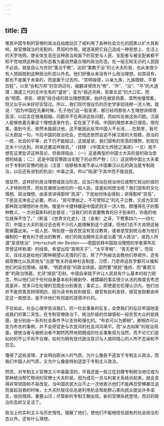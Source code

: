 ```yaml
---
---
---
```

title: 四
---



惟其中国专制的官僚的政治自始就动员了或利用了各种社会文化的因素以扩大其影响，故官僚政治的支配的、贯彻的作用，就逐渐把它自己造成一种思想上、生活上的天罗地网，使全体生息在这种政治局面下的官吏与人民、支配者与被支配者都不知不觉地把这种政治形态看为最自然最合理的政治形态。在一般无知无识的人民固不必说，就是自认为穷则“寓治于教”，达则“寓教于治”的士大夫阶层，也从来很少有人想超脱到这种政治形态以外去。他们好像从来没有什么政治理想，如其说有，那也不是属于未来的，而是属于过去的。“克明竣德，以亲九族，九族既睦，平章百姓”，以至“协和万邦”的空洞词句，被翻译增饰为“修”、“齐”、“治”、“平”的大道理；唐虞三代的无中生有的“盛世”，变为“祖述尧舜，宪章文武”的大口实，而由“明君、贤臣、顺民”结合成的政治理想图案，始终在被宣扬着、漠然地憧憬着，但又似乎从未好好实现过。所以，我们现代很自负的历史学家如钱穆一流人物，就说：“因为中国在先秦时候，孔子他们这一般圣贤，都已经将那些人生理想讲得很高深，以后实在很难超越。问题并不在再讲这些问题，而如何去做这些问题。汉唐人能够依着先秦这个理想逐渐作去，实在是了不得。中国的理想本来已很高，很完美，直到今天，依然未能超过他，这不能因此反骂中国人不长进……在那里，我可以大胆说一句，今后中国的政治社会，恐怕还依然会逃不掉汉唐的大规模，政治的一统，社会的平等，此下仍不能超过。这就是说，我们固有的崇高的理想，到现在还未十分达到，将来还要这样做去。”（钱穆：《中国文化传统之演进》一文）我不想在这里批评这种高论，但我得指出：（一）这是典型的中国士大夫阶层的政治思想的结晶；（二）这是中国官僚政治支配下的必然产物；（三）这说明中国士大夫辈对于专制的官僚的统治（注意：钱穆根本就不承认中国秦汉以后的政治是专制政治，以后还有讲到的机会）中毒之深，所以“陷溺”于其中而不能自拔。

很显然，这样好的政治理想或政治形态，应当只有站在统治地位或帮忙统治阶级的人才特别欣赏，而处在被统治地位的一般人民，该是如何想法呢？我们固有的文化理想、政治理想，由圣贤讲得那样“高深”，下民如何体会得到；讲得那样“崇高”，下民且无体会之必要。所以，“民可使由之，不可使知之”的孔子立教，又成为实现那种政治理想的补充物。俄皇叶卡捷林娜是中国武则天一流人物，颇懂得孔子的那种教义，一次对莫斯科的总督说；“当我们的农民要教育的日子到来时，你我的地位就保不住了。”（斯温：《世界文化史》，沈（金柬）之译，下卷第四六——四七页）中国士大夫阶层过去也有不少的人能理解到这个道理，但他们总不大肯把这秘密揭露出来。一般人民、特别是一般农民没有受过教育，或者是受到统治者为他们编制的一套有利于统治的教育，他们的政治期待无非是沿着“贤人政治”，或西人所谓“圣贤统治”（Herrschaft der Besten——德国崇拜中国政治理想的学者莱布尼茨曾这样称谓）的线索，希望出现“真明天子”、“太平宰相”、“青天老爷”。而现实，往往总是给他们那种期望以无情的打击，除了严刑峻法会教他们恭顺外，还有纲常教化以及其他与“治道”攸关的各种社会制度、习惯，乃至命运哲学都可以缓和他们的反抗情绪。结果，“明君贤臣”的政治场面，固然要“顺民”维持，而“暴君污吏”的政治场面，尤须“顺民”忍耐。中国自来就不许让人民具有什么基本的权力观念，所以他们对于任何自身基本权利被剥夺、被蹂躏的事实很少从法的角度去考虑其是非，至多只在伦理的范围去分别善恶；事实上，即使是在伦理认识内，他们也并不能把善恶辨得明白，因为读书有权利做官，做官有权利发财，做官发财都由命定这一类想法，是不许他们有彻底的道德评价的。

不仅如此，社会心理学告诉我们，同一社会事象的反复，会使我们的反应牢固地变成我们的第二天性。在专制官僚政治下，统治阶级的优越感和一般贫苦大众的低贱感，是分别由一系列社会条件予以支持和强化的。“布衣可以为卿相”，卿相亦可以变为布衣的事例，并不会把官吏与农民间的社会鸿沟填平。而“从古如斯”的政治局面，使统治者与被统治者不期然而然地把既成的社会事象视为当然，而不论它们是如何的不公平和不合理，如何为稍有现代政治意识与人类同情心的人所不忍闻和不忍见。

懂得了这些道理，才会明白欧洲人的气质，为什么像是不适宜于专制主义政治，而我们中国人的气质，又为什么像是特别适宜于专制主义政治。

然而，对专制主义官僚主义中毒最深的，毕竟还是一般立在封建专制统治地位或为那种统治帮忙帮闲的官僚士大夫阶层。因为成见一旦与利害关系结合起来，就会变得非常顽固和不易改变。当中国农民大众不止一次地表示他们不能再忍受横暴压迫而奋起自救的时候，士大夫阶层往往总是利用机会帮助野心家向民众提出许多诺言，收拾残局，重整山河；尽管新的专制王朝出现，新的官僚系统登场，而旧的政治形态却又复活了。

政治上的实利主义与历史惰性，锢蔽了他们，使他们不能相信任固有的社会政治形态以外，还有什么理想。